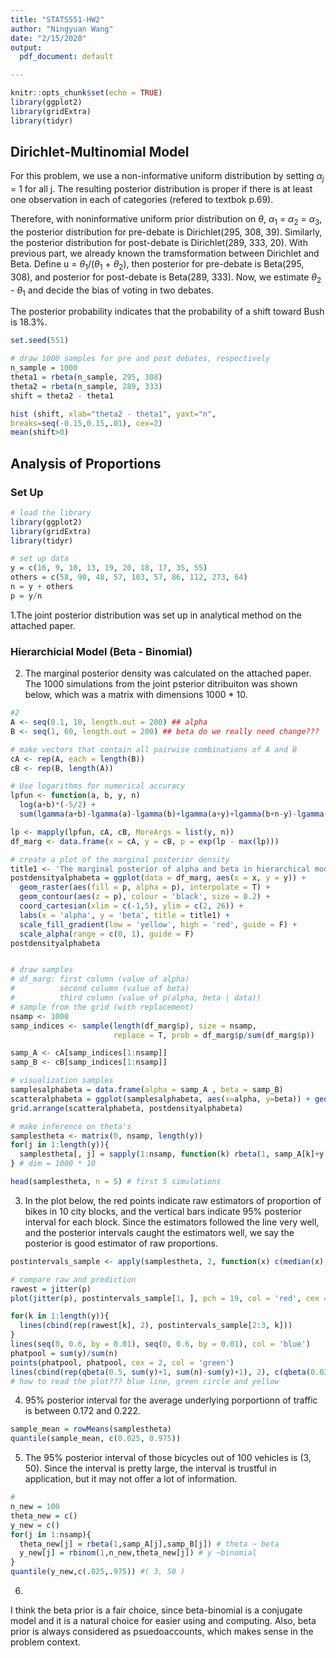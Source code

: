 ```yaml
---
title: "STATS551-HW2"
author: "Ningyuan Wang"
date: "2/15/2020"
output:
  pdf_document: default

---
```


```r
knitr::opts_chunk$set(echo = TRUE)
library(ggplot2)
library(gridExtra)
library(tidyr)

```

## Dirichlet-Multinomial Model

For this problem, we use a non-informative uniform distribution by setting $\alpha_j$ = 1 for all j. The resulting posterior distribution is proper if there is at least one observation in each of categories (refered to textbok p.69).

Therefore, with noninformative uniform prior distribution on $\theta$, $\alpha_1$ = $\alpha_2$ = $\alpha_3$, the posterior distribution for pre-debate is Dirichlet(295, 308, 39). Similarly, the posterior distribution for post-debate is Dirichlet(289, 333, 20). With previous part, we already known the tramsformation between Dirichlet and Beta. Define u = $\theta_1$/($\theta_1$ + $\theta_2$), then posterior for pre-debate is Beta(295, 308), and posterior for post-debate is Beta(289, 333). Now, we estimate $\theta_2$ - $\theta_1$ and decide the bias of voting in two debates.  


The posterior probability indicates that the probability of a shift toward Bush is 18.3%.
```r
set.seed(551)

# draw 1000 samples for pre and post debates, respectively
n_sample = 1000
theta1 = rbeta(n_sample, 295, 308)
theta2 = rbeta(n_sample, 289, 333)
shift = theta2 - theta1

hist (shift, xlab="theta2 - theta1", yaxt="n",
breaks=seq(-0.15,0.15,.01), cex=2)
mean(shift>0) 
```



## Analysis of Proportions

### Set Up
```r
# load the library
library(ggplot2)
library(gridExtra)
library(tidyr)

# set up data
y = c(16, 9, 10, 13, 19, 20, 18, 17, 35, 55)
others = c(58, 90, 48, 57, 103, 57, 86, 112, 273, 64)
n = y + others
p = y/n
```

1.The joint posterior distribution was set up in analytical method on the attached paper. 

### Hierarchicial Model (Beta - Binomial)

2. The marginal posterior density was calculated on the attached paper. The 1000 simulations from the joint psterior ditribuiton was shown below, which was a matrix with dimensions 1000 * 10.
```r
#2
A <- seq(0.1, 10, length.out = 200) ## alpha
B <- seq(1, 60, length.out = 200) ## beta do we really need change???

# make vectors that contain all pairwise combinations of A and B
cA <- rep(A, each = length(B))
cB <- rep(B, length(A))

# Use logarithms for numerical accuracy
lpfun <- function(a, b, y, n) 
  log(a+b)*(-5/2) +
  sum(lgamma(a+b)-lgamma(a)-lgamma(b)+lgamma(a+y)+lgamma(b+n-y)-lgamma(a+b+n))

lp <- mapply(lpfun, cA, cB, MoreArgs = list(y, n))
df_marg <- data.frame(x = cA, y = cB, p = exp(lp - max(lp)))

# create a plot of the marginal posterior density
title1 <- 'The marginal posterior of alpha and beta in hierarchical model'
postdensityalphabeta = ggplot(data = df_marg, aes(x = x, y = y)) +
  geom_raster(aes(fill = p, alpha = p), interpolate = T) +
  geom_contour(aes(z = p), colour = 'black', size = 0.2) +
  coord_cartesian(xlim = c(-1,5), ylim = c(2, 26)) +
  labs(x = 'alpha', y = 'beta', title = title1) +
  scale_fill_gradient(low = 'yellow', high = 'red', guide = F) +
  scale_alpha(range = c(0, 1), guide = F)
postdensityalphabeta


# draw samples
# df_marg: first column (value of alpha)
#          second column (value of beta)
#          third column (value of p(alpha, beta | data))
# sample from the grid (with replacement)
nsamp <- 1000
samp_indices <- sample(length(df_marg$p), size = nsamp,
                       replace = T, prob = df_marg$p/sum(df_marg$p))

samp_A <- cA[samp_indices[1:nsamp]]
samp_B <- cB[samp_indices[1:nsamp]]

# visualization samples
samplesalphabeta = data.frame(alpha = samp_A , beta = samp_B)
scatteralphabeta = ggplot(samplesalphabeta, aes(x=alpha, y=beta)) + geom_point()
grid.arrange(scatteralphabeta, postdensityalphabeta)

# make inference on theta's
samplestheta <- matrix(0, nsamp, length(y))
for(j in 1:length(y)){
  samplestheta[, j] = sapply(1:nsamp, function(k) rbeta(1, samp_A[k]+y[j], samp_B[k]+n[j]-y[j]))
} # dim = 1000 * 10

head(samplestheta, n = 5) # first 5 simulations
```

3. 
In the plot below, the red points indicate raw estimators of proportion of bikes in 10 city blocks, and the vertical bars indicate 95% posterior interval for each block. Since the estimators followed the line very well, and the posterior intervals caught the estimators well, we say the posterior is good estimator of raw proportions. 
```r
postintervals_sample <- apply(samplestheta, 2, function(x) c(median(x), c(quantile(x, c(0.025, 0.975)))))

# compare raw and prediction
rawest = jitter(p)
plot(jitter(p), postintervals_sample[1, ], pch = 19, col = 'red', cex = 0.5, ylim = c(-0.01, 0.6), ylab = 'posterior intervals', xlab = 'raw estimator')

for(k in 1:length(y)){
  lines(cbind(rep(rawest[k], 2), postintervals_sample[2:3, k]))
}
lines(seq(0, 0.6, by = 0.01), seq(0, 0.6, by = 0.01), col = 'blue')
phatpool = sum(y)/sum(n)
points(phatpool, phatpool, cex = 2, col = 'green')
lines(cbind(rep(qbeta(0.5, sum(y)+1, sum(n)-sum(y)+1), 2), c(qbeta(0.025, sum(y)+1, sum(n)-sum(y)+1), qbeta(0.975, sum(y)+1, sum(n)-sum(y)+1))), col = 'yellow', lwd = 4)
# how to read the plot??? blue line, green circle and yellow 
```

4. 
95% posterior interval for the average underlying porportionn of traffic is between 0.172 and 0.222.
```r
sample_mean = rowMeans(samplestheta)
quantile(sample_mean, c(0.025, 0.975))
```

5.
The 95% posterior interval of those bicycles out of 100 vehicles is (3, 50). Since the interval is pretty large, the interval is trustful in application, but it may not offer a lot of information. 
```r
# 
n_new = 100
theta_new = c()
y_new = c()
for(j in 1:nsamp){
  theta_new[j] = rbeta(1,samp_A[j],samp_B[j]) # theta ~ beta
  y_new[j] = rbinom(1,n_new,theta_new[j]) # y ~binomial
}
quantile(y_new,c(.025,.975)) #( 3, 50 )

```

6.

I think the beta prior is a fair choice, since beta-binomial is a conjugate model and it is a natural choice for easier using and computing. Also, beta prior is always considered as psuedoaccounts, which makes sense in the problem context. 


